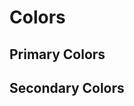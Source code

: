 
<Meta title="Design System/Colors" />

# Colors

## Primary Colors

<div className={Styles.colorGrid}>
  <ColorBox name="Primary White Bright" color="--primary-white-bright" />
  <ColorBox name="Primary White" color="--primary-white" />
  <ColorBox name="Primary Black" color="--primary-black" />
  <ColorBox name="Primary Pink Light" color="--primary-pink-light" />
  <ColorBox name="Primary Pink Dark" color="--primary-pink-dark" />
  <ColorBox name="Primary Green Dark" color="--primary-green-dark" />
  <ColorBox name="Primary Green Light" color="--primary-green-light" />
</div>

## Secondary Colors

<div className={Styles.colorGrid}>
  <ColorBox name="Secondary Yellow 1" color="--secondary-yellow1" />
  <ColorBox name="Secondary Green 2" color="--secondary-green2" />
  <ColorBox name="Secondary Green 3" color="--secondary-green3" />
  <ColorBox name="Secondary Gradient Pink" color="--secondary-gradient-pink" />
  <ColorBox
    name="Secondary Gradient Green"
    color="--secondary-gradient-green"
  />
  <ColorBox name="Secondary Off white 1" color="--secondary-off-white1" />
  <ColorBox name="Secondary Off white 2" color="--secondary-off-white2" />
  <ColorBox name="Secondary Green dark 2" color="--secondary-green-dark2" />
</div>

